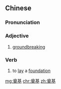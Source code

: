 ==Chinese==
{{zh-forms}}

===Pronunciation===
{{zh-pron
|m=diànjī
|c=din6 gei1
|cat=a,v
}}

===Adjective===
{{zh-adj}}

# [[groundbreaking]]

===Verb===
{{zh-verb}}

# to [[lay]] a [[foundation]]

[[mg:奠基]]
[[chr:奠基]]
[[zh:奠基]]